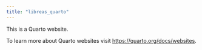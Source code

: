 ```yaml
---
title: "libreas_quarto"
---
```


This is a Quarto website.

To learn more about Quarto websites visit <https://quarto.org/docs/websites>.
